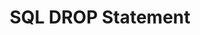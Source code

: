 ---
id: "db_mq_018"
questionType: "MULTIPLE_CHOICE"
title: "SQL DROP Statement"
description: "What does the DROP statement do in SQL?"
difficulty: "EASY"
category: "Database"
options:
  - "Deletes rows"
  - "Removes a table or database"
  - "Updates records"
  - "Sorts data"
correctAnswer: 1
---